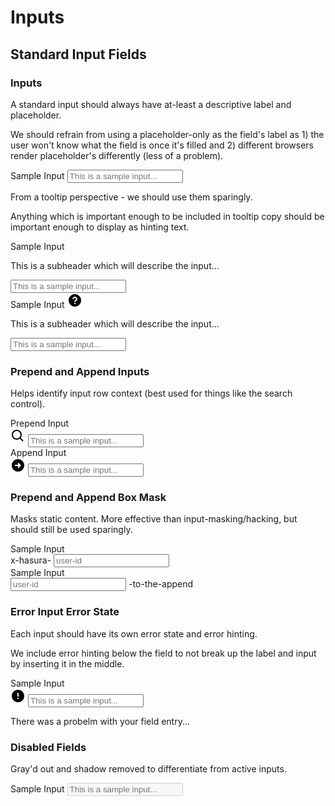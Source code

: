 
<Meta title="Design system/Input Fields" />

# Inputs

## Standard Input Fields

### Inputs

A standard input should always have at-least a descriptive label and placeholder.

We should refrain from using a placeholder-only as the field's label as 1) the user won't know what the field is once it's filled and 2) different browsers render placeholder's differently (less of a problem).

<Canvas>
  <div class="mb-md bg-legacybg">
    <label class="block mb-xs font-semibold text-muted">Sample Input</label>
    <input
      type="text"
      class="block w-full h-input shadow-sm rounded border border-gray-300 hover:border-gray-400 focus:outline-0 focus:ring-2 focus:ring-yellow-200 focus:border-yellow-400"
      placeholder="This is a sample input..."
    />
  </div>
</Canvas>

From a tooltip perspective - we should use them sparingly.

Anything which is important enough to be included in tooltip copy should be important enough to display as hinting text.

<Canvas>
  <div class="mb-md bg-legacybg">
    <label class="block font-semibold text-muted">Sample Input</label>
    <p class="text-muted text-sm text-wide mb-xs">
      This is a subheader which will describe the input...
    </p>
    <input
      type="text"
      class="block w-full h-input shadow-sm rounded border border-gray-300 hover:border-gray-400 focus:outline-0 focus:ring-2 focus:ring-yellow-200 focus:border-yellow-400"
      placeholder="This is a sample input..."
    />
  </div>
</Canvas>

<Canvas>
  <div class="mb-md bg-legacybg">
    <div class="flex items-center">
      <label class="block font-semibold text-muted mr-xs">Sample Input</label>
      <svg
        class="cursor-pointer w-5 h-5 text-gray-400 fill-current"
        xmlns="http://www.w3.org/2000/svg"
        width="24"
        height="24"
        viewBox="0 0 24 24"
      >
        <path d="M12 2C6.486 2 2 6.486 2 12s4.486 10 10 10 10-4.486 10-10S17.514 2 12 2zm1 16h-2v-2h2v2zm.976-4.885c-.196.158-.385.309-.535.459-.408.407-.44.777-.441.793v.133h-2v-.167c0-.118.029-1.177 1.026-2.174.195-.195.437-.393.691-.599.734-.595 1.216-1.029 1.216-1.627a1.934 1.934 0 0 0-3.867.001h-2C8.066 7.765 9.831 6 12 6s3.934 1.765 3.934 3.934c0 1.597-1.179 2.55-1.958 3.181z"></path>
      </svg>
    </div>
    <p class="text-muted text-sm text-wide mb-xs">
      This is a subheader which will describe the input...
    </p>
    <input
      type="text"
      class="block w-full h-input shadow-sm rounded border border-gray-300 hover:border-gray-400 focus:outline-0 focus:ring-2 focus:ring-yellow-200 focus:border-yellow-400"
      placeholder="This is a sample input..."
    />
  </div>
</Canvas>

### Prepend and Append Inputs

Helps identify input row context (best used for things like the search control).

<Canvas>
  <div class="mb-md bg-legacybg">
    <label class="block mb-xs font-semibold text-muted">Prepend Input</label>
    <div class="relative mb-xs">
      <svg
        class="absolute left-2 top-2 w-6 h-6 text-gray-400 fill-current"
        xmlns="http://www.w3.org/2000/svg"
        width="24"
        height="24"
        viewBox="0 0 24 24"
      >
        <path d="M10 18a7.952 7.952 0 0 0 4.897-1.688l4.396 4.396 1.414-1.414-4.396-4.396A7.952 7.952 0 0 0 18 10c0-4.411-3.589-8-8-8s-8 3.589-8 8 3.589 8 8 8zm0-14c3.309 0 6 2.691 6 6s-2.691 6-6 6-6-2.691-6-6 2.691-6 6-6z"></path>
      </svg>
      <input
        type="text"
        class="block w-full pl-9 h-input shadow-sm rounded border border-gray-300 hover:border-gray-400 focus:outline-0 focus:ring-2 focus:ring-yellow-200 focus:border-yellow-400"
        placeholder="This is a sample input..."
      />
    </div>
  </div>
</Canvas>

<Canvas>
  <div class="mb-md bg-legacybg">
    <label class="block mb-xs font-semibold text-muted">Append Input</label>
    <div class="relative mb-xs">
      <svg
        class="absolute right-2 top-2 w-6 h-6 text-gray-400 fill-current"
        xmlns="http://www.w3.org/2000/svg"
        width="24"
        height="24"
        viewBox="0 0 24 24"
      >
        <path d="M12 2C6.486 2 2 6.486 2 12s4.486 10 10 10 10-4.486 10-10S17.514 2 12 2zm0 15v-4H7v-2h5V7l5 5-5 5z"></path>
      </svg>
      <input
        type="text"
        class="block w-full pr-9 h-input shadow-sm rounded border border-gray-300 hover:border-gray-400 focus:outline-0 focus:ring-2 focus:ring-yellow-200 focus:border-yellow-400"
        placeholder="This is a sample input..."
      />
    </div>
  </div>
</Canvas>

### Prepend and Append Box Mask

Masks static content. More effective than input-masking/hacking, but should still be used sparingly.

<Canvas>
  <div class="mb-md bg-legacybg">
    <label class="block mb-xs font-semibold text-muted">Sample Input</label>
    <div class="flex shadow-sm rounded w-full">
      <span class="inline-flex items-center h-onput rounded-l text-muted font-semibold px-sm border border-r-0 border-gray-300 bg-gray-50">
        x-hasura-
      </span>
      <input
        type="text"
        class="flex-1 min-w-0 rounded-r w-full h-input border border-gray-300 hover:border-gray-400 focus:outline-0 focus:ring-2 focus:ring-yellow-200 focus:border-yellow-400"
        placeholder="user-id"
      />
    </div>
  </div>
</Canvas>

<Canvas>
  <div class="mb-md bg-legacybg">
    <label class="block mb-xs font-semibold text-muted">Sample Input</label>
    <div class="flex shadow-sm rounded w-full">
      <input
        type="text"
        class="flex-1 min-w-0 rounded-l w-full h-input border border-gray-300 hover:border-gray-400 focus:outline-0 focus:ring-2 focus:ring-yellow-200 focus:border-yellow-400"
        placeholder="user-id"
      />
      <span class="inline-flex items-center h-onput rounded-r text-muted font-semibold px-sm border border-l-0 border-gray-300 bg-gray-50">
        -to-the-append
      </span>
    </div>
  </div>
</Canvas>

### Error Input Error State

Each input should have its own error state and error hinting.

We include error hinting below the field to not break up the label and input by inserting it in the middle.

<Canvas>
  <div class="mb-md bg-legacybg">
    <label class="block mb-xs font-semibold text-muted">Sample Input</label>
    <div class="relative mb-xs">
      <svg
        class="absolute right-2 top-2 w-6 h-6 text-red-600 fill-current"
        xmlns="http://www.w3.org/2000/svg"
        width="24"
        height="24"
        viewBox="0 0 24 24"
      >
        <path d="M11.953 2C6.465 2 2 6.486 2 12s4.486 10 10 10 10-4.486 10-10S17.493 2 11.953 2zM13 17h-2v-2h2v2zm0-4h-2V7h2v6z"></path>
      </svg>
      <input
        type="text"
        class="block w-full pr-9 h-input rounded ring-2 ring-red-200 border border-red-600 focus:outline-0 focus:ring-2 focus:ring-red-200 focus:border-red-800"
        placeholder="This is a sample input..."
      />
    </div>
    <p class="text-red-700 mb-xs">
      There was a probelm with your field entry...
    </p>
  </div>
</Canvas>

### Disabled Fields

Gray'd out and shadow removed to differentiate from active inputs.

<Canvas>
  <div class="mb-md bg-legacybg">
    <label class="block mb-xs font-semibold text-muted">Sample Input</label>
    <input
      disabled
      type="text"
      class="block w-full h-input cursor-not-allowed rounded border bg-gray-100 border-gray-100"
      placeholder="This is a sample input..."
    />
  </div>
</Canvas>
